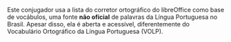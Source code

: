 Este conjugador usa a lista do corretor ortográfico do libreOffice como 
base de vocábulos, uma fonte **não oficial** de palavras da Língua 
Portuguesa no Brasil. Apesar disso, ela é aberta e acessível, diferentemente 
do Vocabulário Ortográfico da Língua Portuguesa (VOLP).